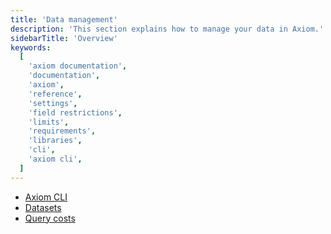 ```yaml
---
title: 'Data management'
description: 'This section explains how to manage your data in Axiom.'
sidebarTitle: 'Overview'
keywords:
  [
    'axiom documentation',
    'documentation',
    'axiom',
    'reference',
    'settings',
    'field restrictions',
    'limits',
    'requirements',
    'libraries',
    'cli',
    'axiom cli',
  ]
---
```


- [Axiom CLI](/reference/cli)
- [Datasets](/reference/datasets)
- [Query costs](/reference/query-hours)